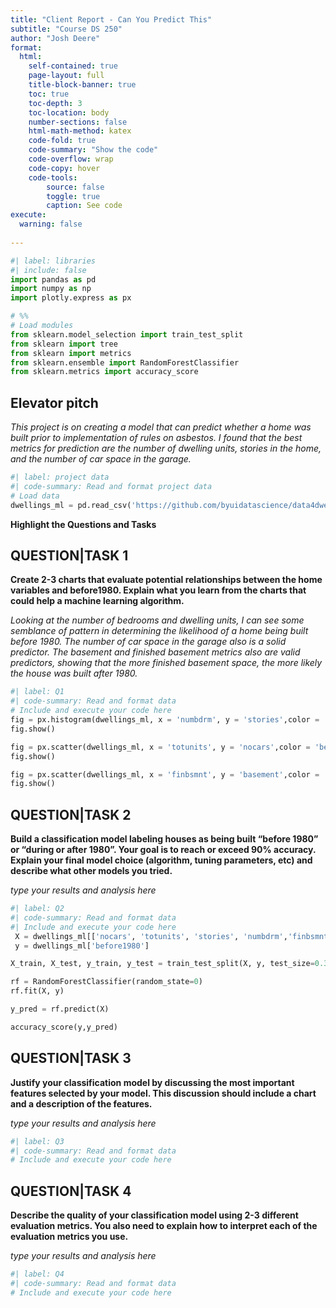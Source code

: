 ```yaml
---
title: "Client Report - Can You Predict This"
subtitle: "Course DS 250"
author: "Josh Deere"
format:
  html:
    self-contained: true
    page-layout: full
    title-block-banner: true
    toc: true
    toc-depth: 3
    toc-location: body
    number-sections: false
    html-math-method: katex
    code-fold: true
    code-summary: "Show the code"
    code-overflow: wrap
    code-copy: hover
    code-tools:
        source: false
        toggle: true
        caption: See code
execute: 
  warning: false
    
---
```


```python
#| label: libraries
#| include: false
import pandas as pd
import numpy as np
import plotly.express as px
```

```python
# %%
# Load modules
from sklearn.model_selection import train_test_split
from sklearn import tree
from sklearn import metrics
from sklearn.ensemble import RandomForestClassifier
from sklearn.metrics import accuracy_score
```

## Elevator pitch

_This project is on creating a model that can predict whether a home was built prior to implementation of rules on asbestos. I found that the best metrics for prediction are the number of dwelling units, stories in the home, and the number of car space in the garage._

```python
#| label: project data
#| code-summary: Read and format project data
# Load data
dwellings_ml = pd.read_csv('https://github.com/byuidatascience/data4dwellings/raw/master/data-raw/dwellings_ml/dwellings_ml.csv')
```

__Highlight the Questions and Tasks__

## QUESTION|TASK 1

__Create 2-3 charts that evaluate potential relationships between the home variables and before1980. Explain what you learn from the charts that could help a machine learning algorithm.__

_Looking at the number of bedrooms and dwelling units, I can see some semblance of pattern in determining the likelihood of a home being built before 1980. The number of car space in the garage also is a solid predictor. The basement and finished basement metrics also are valid predictors, showing that the more finished basement space, the more likely the house was built after 1980._

```python
#| label: Q1
#| code-summary: Read and format data
# Include and execute your code here
fig = px.histogram(dwellings_ml, x = 'numbdrm', y = 'stories',color = 'before1980')#,barmode='group',color_discrete_map={0:'RebeccaPurple',1:'MediumPurple'})
fig.show()
```

```python
fig = px.scatter(dwellings_ml, x = 'totunits', y = 'nocars',color = 'before1980')
fig.show()
```

```python
fig = px.scatter(dwellings_ml, x = 'finbsmnt', y = 'basement',color = 'before1980')
fig.show()
```

## QUESTION|TASK 2

__Build a classification model labeling houses as being built “before 1980” or “during or after 1980”. Your goal is to reach or exceed 90% accuracy. Explain your final model choice (algorithm, tuning parameters, etc) and describe what other models you tried.__

_type your results and analysis here_

```python
#| label: Q2
#| code-summary: Read and format data
#| Include and execute your code here
 X = dwellings_ml[['nocars', 'totunits', 'stories', 'numbdrm','finbsmnt','basement','sprice']]
 y = dwellings_ml['before1980']

X_train, X_test, y_train, y_test = train_test_split(X, y, test_size=0.3, random_state=50, stratify=y)

rf = RandomForestClassifier(random_state=0)  
rf.fit(X, y)  

y_pred = rf.predict(X)

accuracy_score(y,y_pred)

```

## QUESTION|TASK 3

__Justify your classification model by discussing the most important features selected by your model. This discussion should include a chart and a description of the features.__

_type your results and analysis here_

```python
#| label: Q3
#| code-summary: Read and format data
# Include and execute your code here


```

## QUESTION|TASK 4

__Describe the quality of your classification model using 2-3 different evaluation metrics. You also need to explain how to interpret each of the evaluation metrics you use.__

_type your results and analysis here_

```python
#| label: Q4
#| code-summary: Read and format data
# Include and execute your code here


```